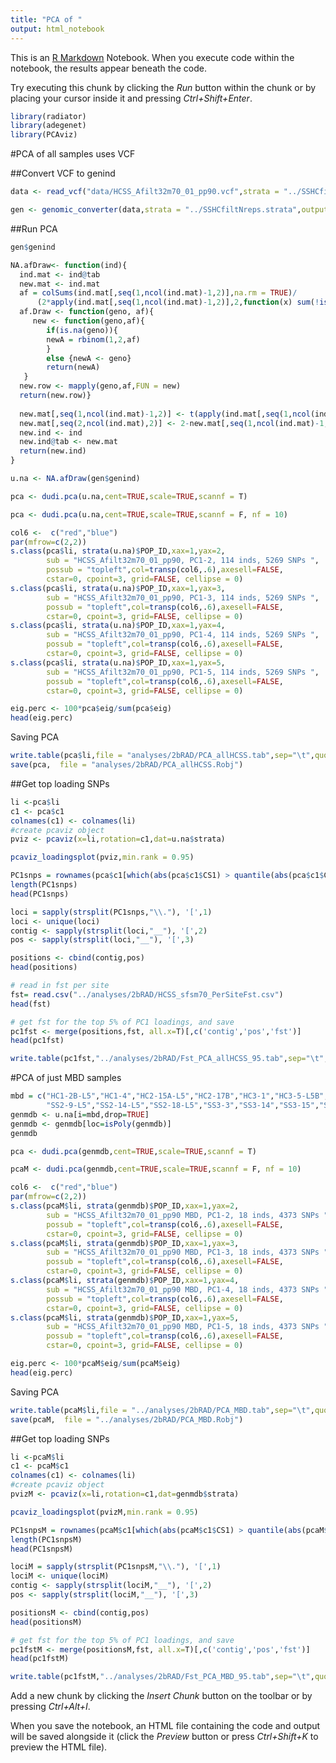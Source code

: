 ```yaml
---
title: "PCA of "
output: html_notebook
---
```


This is an [R Markdown](http://rmarkdown.rstudio.com) Notebook. When you execute code within the notebook, the results appear beneath the code. 

Try executing this chunk by clicking the *Run* button within the chunk or by placing your cursor inside it and pressing *Ctrl+Shift+Enter*. 

```r
library(radiator)
library(adegenet)
library(PCAviz)
```
#PCA of all samples uses VCF  

##Convert VCF to genind  

```r
data <- read_vcf("data/HCSS_Afilt32m70_01_pp90.vcf",strata = "../SSHCfiltNreps.strata",parallel.core = 1,vcf.stats = F, filter.monomorphic=F)
```
```r
gen <- genomic_converter(data,strata = "../SSHCfiltNreps.strata",output = "genind", filter.monomorphic=F)
```
##Run PCA
```r
gen$genind
```
```r
NA.afDraw<- function(ind){
  ind.mat <- ind@tab
  new.mat <- ind.mat
  af = colSums(ind.mat[,seq(1,ncol(ind.mat)-1,2)],na.rm = TRUE)/
      (2*apply(ind.mat[,seq(1,ncol(ind.mat)-1,2)],2,function(x) sum(!is.na(x))))
  af.Draw <- function(geno, af){
     new <- function(geno,af){
        if(is.na(geno)){
        newA = rbinom(1,2,af)
        }
        else {newA <- geno}
        return(newA)
   }
  new.row <- mapply(geno,af,FUN = new)
  return(new.row)}
  
  new.mat[,seq(1,ncol(ind.mat)-1,2)] <- t(apply(ind.mat[,seq(1,ncol(ind.mat)-1,2)],1,af.Draw,af))
  new.mat[,seq(2,ncol(ind.mat),2)] <- 2-new.mat[,seq(1,ncol(ind.mat)-1,2)]
  new.ind <- ind
  new.ind@tab <- new.mat
  return(new.ind)
}
```
```r
u.na <- NA.afDraw(gen$genind)
```
```r
pca <- dudi.pca(u.na,cent=TRUE,scale=TRUE,scannf = T)
```
```r
pca <- dudi.pca(u.na,cent=TRUE,scale=TRUE,scannf = F, nf = 10)
```


```r
col6 <-  c("red","blue")
par(mfrow=c(2,2))
s.class(pca$li, strata(u.na)$POP_ID,xax=1,yax=2, 
        sub = "HCSS_Afilt32m70_01_pp90, PC1-2, 114 inds, 5269 SNPs ",
        possub = "topleft",col=transp(col6,.6),axesell=FALSE,
        cstar=0, cpoint=3, grid=FALSE, cellipse = 0)
s.class(pca$li, strata(u.na)$POP_ID,xax=1,yax=3, 
        sub = "HCSS_Afilt32m70_01_pp90, PC1-3, 114 inds, 5269 SNPs ",
        possub = "topleft",col=transp(col6,.6),axesell=FALSE,
        cstar=0, cpoint=3, grid=FALSE, cellipse = 0)
s.class(pca$li, strata(u.na)$POP_ID,xax=1,yax=4, 
        sub = "HCSS_Afilt32m70_01_pp90, PC1-4, 114 inds, 5269 SNPs ",
        possub = "topleft",col=transp(col6,.6),axesell=FALSE,
        cstar=0, cpoint=3, grid=FALSE, cellipse = 0)
s.class(pca$li, strata(u.na)$POP_ID,xax=1,yax=5, 
        sub = "HCSS_Afilt32m70_01_pp90, PC1-5, 114 inds, 5269 SNPs ",
        possub = "topleft",col=transp(col6,.6),axesell=FALSE,
        cstar=0, cpoint=3, grid=FALSE, cellipse = 0)
```

```r
eig.perc <- 100*pca$eig/sum(pca$eig)
head(eig.perc)
```
Saving PCA
```r
write.table(pca$li,file = "analyses/2bRAD/PCA_allHCSS.tab",sep="\t",quote = F)
save(pca,  file = "analyses/2bRAD/PCA_allHCSS.Robj")
```
##Get top loading SNPs  
```r
li <-pca$li
c1 <- pca$c1
colnames(c1) <- colnames(li)
#create pcaviz object
pviz <- pcaviz(x=li,rotation=c1,dat=u.na$strata)
```
```r
pcaviz_loadingsplot(pviz,min.rank = 0.95)
```
```r
PC1snps = rownames(pca$c1[which(abs(pca$c1$CS1) > quantile(abs(pca$c1$CS1),0.95)),])
length(PC1snps)
head(PC1snps)
```
```r
loci = sapply(strsplit(PC1snps,"\\."), '[',1)
loci <- unique(loci)
contig <- sapply(strsplit(loci,"__"), '[',2)
pos <- sapply(strsplit(loci,"__"), '[',3)

positions <- cbind(contig,pos)
head(positions)
```
```r
# read in fst per site
fst= read.csv("../analyses/2bRAD/HCSS_sfsm70_PerSiteFst.csv")
head(fst)
```
```r
# get fst for the top 5% of PC1 loadings, and save
pc1fst <- merge(positions,fst, all.x=T)[,c('contig','pos','fst')]
head(pc1fst)
```
```r
write.table(pc1fst,"../analyses/2bRAD/Fst_PCA_allHCSS_95.tab",sep="\t",quote = F,row.names = F)
```

#PCA of just MBD samples
```r
mbd = c("HC1-2B-L5","HC1-4","HC2-15A-L5","HC2-17B","HC3-1","HC3-5-L5B","HC3-7","HC3-10","HC3-11",
        "SS2-9-L5","SS2-14-L5","SS2-18-L5","SS3-3","SS3-14","SS3-15","SS3-16","SS3-20","SS5-18")
genmdb <- u.na[i=mbd,drop=TRUE]
genmdb <- genmdb[loc=isPoly(genmdb)]
genmdb
```
```r
pca <- dudi.pca(genmdb,cent=TRUE,scale=TRUE,scannf = T)
```
```r
pcaM <- dudi.pca(genmdb,cent=TRUE,scale=TRUE,scannf = F, nf = 10)
```


```r
col6 <-  c("red","blue")
par(mfrow=c(2,2))
s.class(pcaM$li, strata(genmdb)$POP_ID,xax=1,yax=2, 
        sub = "HCSS_Afilt32m70_01_pp90 MBD, PC1-2, 18 inds, 4373 SNPs ",
        possub = "topleft",col=transp(col6,.6),axesell=FALSE,
        cstar=0, cpoint=3, grid=FALSE, cellipse = 0)
s.class(pcaM$li, strata(genmdb)$POP_ID,xax=1,yax=3, 
        sub = "HCSS_Afilt32m70_01_pp90 MBD, PC1-3, 18 inds, 4373 SNPs ",
        possub = "topleft",col=transp(col6,.6),axesell=FALSE,
        cstar=0, cpoint=3, grid=FALSE, cellipse = 0)
s.class(pcaM$li, strata(genmdb)$POP_ID,xax=1,yax=4, 
        sub = "HCSS_Afilt32m70_01_pp90 MBD, PC1-4, 18 inds, 4373 SNPs ",
        possub = "topleft",col=transp(col6,.6),axesell=FALSE,
        cstar=0, cpoint=3, grid=FALSE, cellipse = 0)
s.class(pcaM$li, strata(genmdb)$POP_ID,xax=1,yax=5, 
        sub = "HCSS_Afilt32m70_01_pp90 MBD, PC1-5, 18 inds, 4373 SNPs ",
        possub = "topleft",col=transp(col6,.6),axesell=FALSE,
        cstar=0, cpoint=3, grid=FALSE, cellipse = 0)
```

```r
eig.perc <- 100*pcaM$eig/sum(pcaM$eig)
head(eig.perc)
```
Saving PCA
```r
write.table(pcaM$li,file = "../analyses/2bRAD/PCA_MBD.tab",sep="\t",quote = F)
save(pcaM,  file = "../analyses/2bRAD/PCA_MBD.Robj")
```
##Get top loading SNPs  
```r
li <-pcaM$li
c1 <- pcaM$c1
colnames(c1) <- colnames(li)
#create pcaviz object
pvizM <- pcaviz(x=li,rotation=c1,dat=genmdb$strata)
```
```r
pcaviz_loadingsplot(pvizM,min.rank = 0.95)
```
```r
PC1snpsM = rownames(pcaM$c1[which(abs(pcaM$c1$CS1) > quantile(abs(pcaM$c1$CS1),0.95)),])
length(PC1snpsM)
head(PC1snpsM)
```
```r
lociM = sapply(strsplit(PC1snpsM,"\\."), '[',1)
lociM <- unique(lociM)
contig <- sapply(strsplit(lociM,"__"), '[',2)
pos <- sapply(strsplit(lociM,"__"), '[',3)

positionsM <- cbind(contig,pos)
head(positionsM)
```

```r
# get fst for the top 5% of PC1 loadings, and save
pc1fstM <- merge(positionsM,fst, all.x=T)[,c('contig','pos','fst')]
head(pc1fstM)
```
```r
write.table(pc1fstM,"../analyses/2bRAD/Fst_PCA_MBD_95.tab",sep="\t",quote = F,row.names = F)
```

Add a new chunk by clicking the *Insert Chunk* button on the toolbar or by pressing *Ctrl+Alt+I*.

When you save the notebook, an HTML file containing the code and output will be saved alongside it (click the *Preview* button or press *Ctrl+Shift+K* to preview the HTML file).
